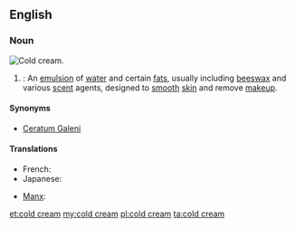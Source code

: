 ==English==
===Noun===
[[File:Cold Cream-2.jpg|thumb|right|Cold cream.]]
{{wikipedia}}
{{en-noun|head=[[cold]] [[cream]]}}
# {{pharmacy}}: An [[emulsion]] of [[water]] and certain [[fat]]s, usually including [[beeswax]] and various [[scent]] agents, designed to [[smooth]] [[skin]] and remove [[makeup]].

====Synonyms====
*[[Ceratum Galeni]]

====Translations====
{{trans-top|emulsion of water and certain fats}}
* French: {{t-|fr|cérat de Galien|m}}
* Japanese: {{t-|ja|コールドクリーム|sc=Jpan}}
{{trans-mid}}
* [[Manx]]: {{t-|gv|key feayr|m}}
{{trans-bottom}}

[[et:cold cream]]
[[my:cold cream]]
[[pl:cold cream]]
[[ta:cold cream]]